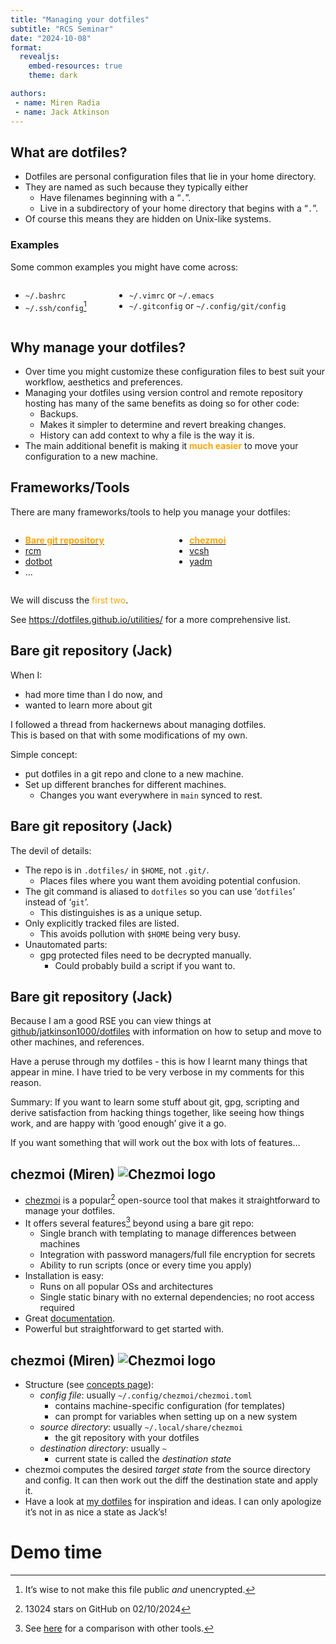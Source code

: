 ```yaml
---
title: "Managing your dotfiles"
subtitle: "RCS Seminar"
date: "2024-10-08"
format:
  revealjs:
    embed-resources: true
    theme: dark

authors:
 - name: Miren Radia
 - name: Jack Atkinson
---
```

## What are dotfiles? {.smaller}

* Dotfiles are personal configuration files that lie in your home directory.
* They are named as such because they typically either
  * Have filenames beginning with a "`.`".
  * Live in a subdirectory of your home directory that begins with a "`.`".
* Of course this means they are hidden on Unix-like systems.

### Examples {.smaller}

Some common examples you might have come across:

:::: {.columns}

::: {.column width="30%"}
* `~/.bashrc`
* `~/.ssh/config`[^*]
:::

::: {.column width="70%"}
* `~/.vimrc` or `~/.emacs`
* `~/.gitconfig` or `~/.config/git/config`
:::

::::

[^*]: It's wise to not make this file public _and_ unencrypted.

## Why manage your dotfiles? {.smaller}

* Over time you might customize these configuration files to best suit your
workflow, aesthetics and preferences.
* Managing your dotfiles using version control and remote repository hosting
has many of the same benefits as doing so for other code:
  * Backups.
  * Makes it simpler to determine and revert breaking changes.
  * History can add context to why a file is the way it is.
* The main additional benefit is making it [**much
  easier**]{style="color:orange;"} to move your configuration to a new machine.

## Frameworks/Tools {.smaller}

There are many frameworks/tools to help you manage your dotfiles:

:::: {.columns}

::: {.column width="50%"}
* [[**Bare git repository**]{style="color:orange;"}](https://www.atlassian.com/git/tutorials/dotfiles)
* [rcm](https://github.com/thoughtbot/rcm)
* [dotbot](https://github.com/anishathalye/dotbot)
* ...
:::

::: {.column width="50%"}
* [[**chezmoi**]{style="color:orange;"}](https://www.chezmoi.io/)
* [vcsh](https://github.com/RichiH/vcsh)
* [yadm](https://yadm.io/)
:::

::::

We will discuss the [first two]{style="color:orange;"}.

See
[https://dotfiles.github.io/utilities/](https://dotfiles.github.io/utilities/)
for a more comprehensive list.

## Bare git repository (Jack) {.smaller}

When I:

* had more time than I do now, and
* wanted to learn more about git

I followed a thread from hackernews about managing dotfiles.\
This is based on that with some modifications of my own.

Simple concept:

* put dotfiles in a git repo and clone to a new machine.
* Set up different branches for different machines.
  * Changes you want everywhere in `main` synced to rest.

## Bare git repository (Jack) {.smaller}

The devil of details:

* The repo is in `.dotfiles/` in `$HOME`, not `.git/`.
  * Places files where you want them avoiding potential confusion.
* The git command is aliased to `dotfiles` so you can use '`dotfiles`' instead of '`git`'.
  * This distinguishes is as a unique setup.
* Only explicitly tracked files are listed.
  * This avoids pollution with `$HOME` being very busy.

* Unautomated parts:
  * gpg protected files need to be decrypted manually.
    * Could probably build a script if you want to.


## Bare git repository (Jack) {.smaller}

Because I am a good RSE you can view things at
[github/jatkinson1000/dotfiles](https://github.com/jatkinson1000/dotfiles)
with information on how to setup and move to other machines, and references.

Have a peruse through my dotfiles - this is how I learnt many things that appear
in mine. I have tried to be very verbose in my comments for this reason.

Summary: If you want to learn some stuff about git, gpg, scripting and
derive satisfaction from hacking things together, like seeing how things work,
and are happy with 'good enough' give it a go.

If you want something that will work out the box with lots of features...




## chezmoi (Miren) ![Chezmoi logo](https://www.chezmoi.io/logo.svg) {.smaller}

* [chezmoi](https://www.chezmoi.io/) is a popular[^s] open-source tool that
makes it straightforward to manage your dotfiles.
* It offers several features[^c] beyond using a bare git repo:
  * Single branch with templating to manage differences between
  machines
  * Integration with password managers/full file encryption for secrets
  * Ability to run scripts (once or every time you apply)
* Installation is easy:
  * Runs on all popular OSs and architectures
  * Single static binary with no external
  dependencies; no root access required
* Great [documentation](https://www.chezmoi.io/user-guide/command-overview/).
* Powerful but straightforward to get started with.

## chezmoi (Miren) ![Chezmoi logo](https://www.chezmoi.io/logo.svg) {.smaller}

* Structure (see [concepts page](https://www.chezmoi.io/reference/concepts/)):
  * _config file_: usually `~/.config/chezmoi/chezmoi.toml`
    * contains machine-specific configuration (for templates)
    * can prompt for variables when setting up on a new system
  * _source directory_: usually `~/.local/share/chezmoi`
    * the git repository with your dotfiles
  * _destination directory_: usually `~`
    * current state is called the _destination state_
* chezmoi computes the desired _target state_ from the source directory and
  config. It can then work out the diff the destination state and apply it.
* Have a look at [my dotfiles](https://github.com/mirenradia/dotfiles) for
  inspiration and ideas. I can only apologize it's not in as nice a state as
  Jack's!

[^s]: 13024 stars on GitHub on 02/10/2024
[^c]: See [here](https://www.chezmoi.io/comparison-table/) for a comparison with
other tools.

# Demo time
